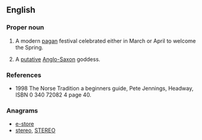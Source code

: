 ==English==

===Proper noun===
{{en-noun|-}}
{{wikipedia}}
# {{context|paganism|lang=en}} A modern [[pagan]] festival celebrated either in March or April to welcome the Spring.  
# A [[putative]] [[Anglo-Saxon]] goddess.

===References===
*1998 The Norse Tradition a beginners guide, Pete Jennings, Headway, ISBN 0 340 72082 4 page 40.

===Anagrams===
* [[e-store#English|e-store]]
* [[stereo#English|stereo]], [[STEREO#English|STEREO]]